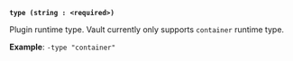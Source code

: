 <a id="plugin-flag-runtime-type" />

**`type (string : <required>)`**

Plugin runtime type. Vault currently only supports `container` runtime type.

**Example**: `-type "container"`
